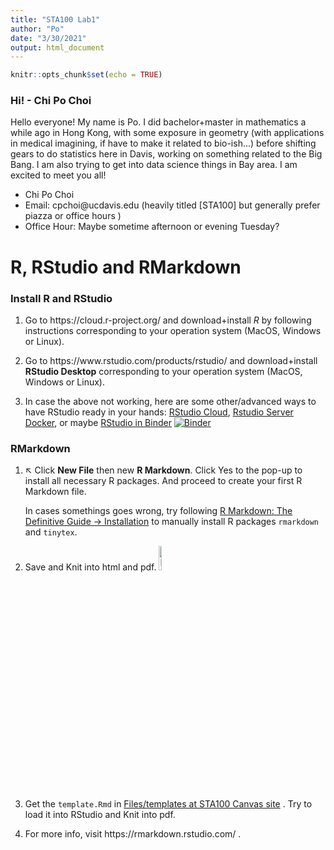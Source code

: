 ```yaml
---
title: "STA100 Lab1"
author: "Po"
date: "3/30/2021"
output: html_document
---
```


```r
knitr::opts_chunk$set(echo = TRUE)
```

### Hi! - Chi Po Choi
Hello everyone! My name is Po. I did bachelor+master in mathematics a while ago in Hong Kong, with some exposure in geometry (with applications in medical imagining, if have to make it related to bio-ish...) before shifting gears to do statistics here in Davis, working on something related to the Big Bang. I am also trying to get into data science things in Bay area. I am excited to meet you all!

- Chi Po Choi
- Email: cpchoi@ucdavis.edu (heavily titled [STA100] but generally prefer piazza or office hours )
- Office Hour: Maybe sometime afternoon or evening Tuesday?

# R, RStudio and RMarkdown

### Install R and RStudio

1. Go to https://cloud.r-project.org/ and download+install *R* by following instructions corresponding to your operation system (MacOS, Windows or Linux).

2. Go to https://www.rstudio.com/products/rstudio/ and download+install **RStudio Desktop** corresponding to your operation system (MacOS, Windows or Linux).

3. In case the above not working, here are some other/advanced ways to have RStudio ready in your hands: [RStudio Cloud](https://rstudio.cloud), [Rstudio Server Docker](https://hub.docker.com/r/rocker/rstudio), or maybe [RStudio in Binder](https://mybinder.org/) [![Binder](http://mybinder.org/badge_logo.svg)](http://mybinder.org/v2/gh/ucdavis-sta-100-spring-2021/polabs/main?urlpath=rstudio)

### RMarkdown 

1. ↖ Click **New File** then new **R Markdown**. Click Yes to the pop-up to install all necessary R packages. And proceed to create your first R Markdown file.

   In cases somethings goes wrong, try following [R Markdown: The Definitive Guide -> Installation](https://bookdown.org/yihui/rmarkdown/installation.html) to manually install R packages `rmarkdown` and `tinytex`. 

2. Save and Knit into html and pdf. ![Knit](https://upload.wikimedia.org/wikipedia/commons/4/46/RStudio_knit_icon.png){width=10%}

3. Get the `template.Rmd` in [Files/templates at STA100 Canvas site ](https://canvas.ucdavis.edu/courses/556874/files/folder/templates) . Try to load it into RStudio and Knit into pdf.

4. For more info, visit https://rmarkdown.rstudio.com/ .


